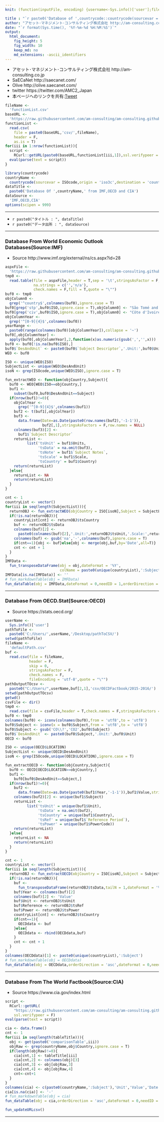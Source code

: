 ```yaml
---
knit: (function(inputFile, encoding) {username<-Sys.info()['user'];fileName<-'defaultPath.csv';pathToFile <-paste0('C:/Users/', username,'/Desktop/pathToCSV/');setwd(pathToFile);buf0<-read.csv(fileName,header = F,skip = 0,stringsAsFactor = F,check.names = F,fileEncoding = 'utf-8');timeStamp<-format(Sys.time(),'%Y%m%d%H%M%S');htmlName<-'CountriesOfTheWorld';ISOcode<-'CHN';rmarkdown::render(inputFile, encoding = encoding, output_file = paste0('C:/Users/',username,buf0[2,1],'charts/','am-consulting.co.jp-',htmlName,'_',ISOcode,'.html')) })

title : "`r paste0('Database of ',countrycode::countrycode(sourcevar = ISOcode,origin = 'iso3c',destination = 'country.name'),' From IMF,OECD and CIA')`"
author: "アセット･マネジメント･コンサルティング株式会社 http://am-consulting.co.jp"
date: "`r format(Sys.time(), '%Y-%m-%d %H:%M:%S')`"
output: 
  html_document:
    fig_height: 5
    fig_width: 10
    keep_md: no
    md_extensions: -ascii_identifiers
---
```

<link href="http://knowledgevault.saecanet.com/components/rmarkdown-html.css" rel="stylesheet">
<script src="http://knowledgevault.saecanet.com/components/JavascriptCode.js"></script>
<style>.main-container {max-width : 1450px;}</style>

- アセット･マネジメント･コンサルティング株式会社 http://am-consulting.co.jp
- SaECaNet http://saecanet.com/
- Olive http://olive.saecanet.com/
- twitter https://twitter.com/AMC2_Japan
- 本ページへのリンクを共有:<a href="https://twitter.com/share" class="twitter-share-button" data-via="AMC2_Japan" data-size="large">Tweet</a> <script>!function(d,s,id){var js,fjs=d.getElementsByTagName(s)[0],p=/^http:/.test(d.location)?'http':'https';if(!d.getElementById(id)){js=d.createElement(s);js.id=id;js.src=p+'://platform.twitter.com/widgets.js';fjs.parentNode.insertBefore(js,fjs);}}(document, 'script', 'twitter-wjs');</script>

```r
fileName <- 
  'functionList.csv'
baseURL <- 
  'https://raw.githubusercontent.com/am-consulting/am-consulting.github.io/master/'
functionList <- 
  read.csv(
    file = paste0(baseURL,'csv/',fileName),
    header = F,
    as.is = T)
for(iii in 1:nrow(functionList)){
  script <- 
    RCurl::getURL(paste0(baseURL,functionList[iii,1]),ssl.verifypeer = F)
  eval(parse(text = script))
}
```

```r
library(countrycode)
countryName <- 
  countrycode(sourcevar = ISOcode,origin = 'iso3c',destination = 'country.name')
dataTitle <- 
  paste0('Database Of ',countryName,' from IMF,OECD and CIA')
dataSource <- 
  'IMF,OECD,CIA'
options(scipen = 999)
```

***

- `r paste0("タイトル : ", dataTitle)`
- `r paste0("データ出所 : ", dataSource)`

***

### Database From World Economic Outlook Databases(Source:IMF)

- Source http://www.imf.org/external/ns/cs.aspx?id=28

```r
aspxFile <-
  'https://raw.githubusercontent.com/am-consulting/am-consulting.github.io/master/csv/WorldEconomicOutlook/201704/weoreptc.aspx'
tmp0 <-
  read.table(file = aspxFile,header = T,sep = '\t',stringsAsFactor = F,
             na.strings = c('','n/a'),
             check.names = F,fill = T,quote = "\"")
buf0 <- tmp0
objColumn0 <- 
  grep('^country$',colnames(buf0),ignore.case = T)
buf0[grep('stp',buf0$ISO,ignore.case = T),objColumn0] <- "São Tomé and Príncipe"
buf0[grep('civ',buf0$ISO,ignore.case = T),objColumn0] <- "Côte d'Ivoire"
objColumnYear <-
  grep('^[0-9]{4}$',colnames(buf0))
yearRange <-
  paste0(range(colnames(buf0)[objColumnYear]),collapse = '~')
buf0[,objColumnYear] <- 
  apply(buf0[,objColumnYear],2,function(x)as.numeric(gsub(',','',x)))
buf0 <- buf0[!is.na(buf0$ISO),]
buf0$`DesAndUnit` <- paste0(buf0$`Subject Descriptor`,'.Unit:',buf0$Units)
WEO <- buf0
```

```r
ISO <- unique(WEO$ISO)
SubjectList <- unique(WEO$DesAndUnit)
isoN <- grep(ISOcode,unique(WEO$ISO),ignore.case = T)
```

```r
fun_extractWEO <- function(objCountry,Subject){
  buf0 <- WEO[WEO$ISO==objCountry,]
  buf1 <-
    subset(buf0,buf0$DesAndUnit==Subject)
  if(nrow(buf1)!=0){
    objColYear <-
      grep('^[0-9]{4}$',colnames(buf1))
    buf2 <- t(buf1[,objColYear])
    buf3 <-
      data.frame(Date=as.Date(paste0(row.names(buf2),'-1-1')),
                 buf2[,1],stringsAsFactors = F,row.names = NULL)
    colnames(buf3)[2] <-
      buf1$`Subject Descriptor`
    returnList <-
          list('tsUnit' = buf1$Units,
               'tsData' = na.omit(buf3),
               'tsNote' = buf1$`Subject Notes`,
               'tsScale' = buf1$Scale,
               'tsCountry' = buf1$Country)
    return(returnList)
  }else{
    returnList <- NA
    return(returnList)
  }
}
```

```r
cnt <- 1
countryList <- vector()
for(iii in seq(length(SubjectList))){
  returnOBJ <- fun_extractWEO(objCountry = ISO[isoN],Subject = SubjectList[iii])
  if(!is.na(returnOBJ)){
    countryList[cnt] <- returnOBJ$tsCountry
    buf <- returnOBJ$tsData
    colnames(buf)[2] <- 
      paste0(colnames(buf)[2],'.Unit:',returnOBJ$tsUnit,'.Scale:',returnOBJ$tsScale)
    colnames(buf) <- gsub('na','-',colnames(buf),ignore.case = T)
    if(cnt==1){obj <- buf}else{obj <- merge(obj,buf,by='Date',all=T)}
    cnt <- cnt + 1
  }
}
IMFData <-
  fun_transposeDataFrame(obj = obj,dateFormat = '%Y',
                         colName = paste0(unique(countryList),':Subject'),tailN = 5)
IMFData[is.na(IMFData)] <- ''
# fun_markdownTable(obj = IMFData)
fun_dataTable(obj = IMFData,dateFormat = 0,needID = 1,orderDirection = 'asc')
```

***

### Database From OECD.Stat(Source:OECD)

- Source https://stats.oecd.org/

```r
userName <-
  Sys.info()['user']
pathToFile <-
  paste0('C:/Users/',userName,'/Desktop/pathToCSV/')
setwd(pathToFile)
fileName <-
  'defaultPath.csv'
buf <-
  read.csv(file = fileName,
           header = F,
           skip = 0,
           stringsAsFactor = F,
           check.names = F,
           fileEncoding = 'utf-8',quote = "\"")
pathOutputTOcsv <-
  paste0("C:/Users/",userName,buf[2,1],'csv/OECDFactbook/2015-2016/')
setwd(pathOutputTOcsv)
getwd()
csvFile <- dir()
tmp0 <-
  read.csv(file = csvFile,header = T,check.names = F,stringsAsFactors = F)
buf0 <- tmp0
colnames(buf0) <- iconv(colnames(buf0),from = 'utf8',to = 'utf8')
buf0$Subject <- iconv(x = buf0$Subject,from = 'utf8',to = 'utf8')
buf0$Subject <- gsub('CO\\?','CO2',buf0$Subject)
buf0$`DesAndUnit` <- paste0(buf0$Subject,'.Unit:',buf0$Unit)
OECD <- buf0
```

```r
ISO <- unique(OECD$LOCATION)
SubjectList <- unique(OECD$DesAndUnit)
isoN <- grep(ISOcode,unique(OECD$LOCATION),ignore.case = T)
```

```r
fun_extractOECD <- function(objCountry,Subject){
  buf0 <- OECD[OECD$LOCATION==objCountry,]
  buf1 <-
    buf0[buf0$DesAndUnit==Subject,]
  if(nrow(buf1)!=0){
    buf2 <-
      data.frame(Date=as.Date(paste0(buf1$Year,'-1-1')),buf1$Value,stringsAsFactors = F)
    colnames(buf2)[2] <- unique(buf1$Subject)
    returnList <-
          list('tsUnit' = unique(buf1$Unit),
               'tsData' = na.omit(buf2),
               'tsCountry' = unique(buf1$Country),
               'tsRef' = unique(buf1$`Reference Period`),
               'tsPower' = unique(buf1$PowerCode))
    return(returnList)
  }else{
    returnList <- NA
    return(returnList)
  }
}
```

```r
cnt <- 1
countryList <- vector()
for(iii in seq(length(SubjectList))){
  returnOBJ <- fun_extractOECD(objCountry = ISO[isoN],Subject = SubjectList[iii])
  if(!is.na(returnOBJ)){
    buf <-
      fun_transposeDataFrame(returnOBJ$tsData,tailN = 1,dateFormat = '%Y')
    buf$Year <- colnames(buf)[2]
    colnames(buf)[2] <- 'Value'
    buf$Unit <- returnOBJ$tsUnit
    buf$Reference <- returnOBJ$tsRef
    buf$Power <- returnOBJ$tsPower
    countryList[cnt] <- returnOBJ$tsCountry
    if(cnt==1){
      OECDdata <- buf
    }else{
      OECDdata <- rbind(OECDdata,buf)
    }
    cnt <- cnt + 1
  }
}
colnames(OECDdata)[1] <- paste0(unique(countryList),':Subject')
# fun_markdownTable(obj = OECDdata)
fun_dataTable(obj = OECDdata,orderDirection = 'asc',dateFormat = 0,needID = 1)
```

***

### Database From The World Factbook(Source:CIA)

- Source https://www.cia.gov/index.html

```r
script <-
  RCurl::getURL(
    "https://raw.githubusercontent.com/am-consulting/am-consulting.github.io/master/importCIA-the-world-factbook.r",
    ssl.verifypeer = F)
eval(parse(text = script))
```

```r
cia <- data.frame()
cnt <- 1
for(iii in seq(length(tableTitle))){
  obj <- get(paste0('comparisonTable',iii))
  objRaw <- grep(countryName,obj$Country,ignore.case = T)
  if(length(objRaw)!=0){
    cia[cnt,1] <- tableTitle[iii]
    cia[cnt,2] <- colnames(obj)[3]
    cia[cnt,3] <- obj[objRaw,3]
    cia[cnt,4] <- obj[objRaw,4]
    cnt<-cnt+1
  }
}
colnames(cia) <- c(paste0(countryName,':Subject'),'Unit','Value','Date')
cia[is.na(cia)] <- '-'
# fun_markdownTable(obj = cia)
fun_dataTable(obj = cia,orderDirection = 'asc',dateFormat = 0,needID = 1)
```

```r
fun_updateURLcsv()
```

***

<script>MakeNegative();</script>
<script>
  (function(i,s,o,g,r,a,m){i['GoogleAnalyticsObject']=r;i[r]=i[r]||function(){
  (i[r].q=i[r].q||[]).push(arguments)},i[r].l=1*new Date();a=s.createElement(o),
  m=s.getElementsByTagName(o)[0];a.async=1;a.src=g;m.parentNode.insertBefore(a,m)
  })(window,document,'script','https://www.google-analytics.com/analytics.js','ga');

  ga('create', 'UA-3077339-5', 'auto');
  ga('send', 'pageview');

</script>
